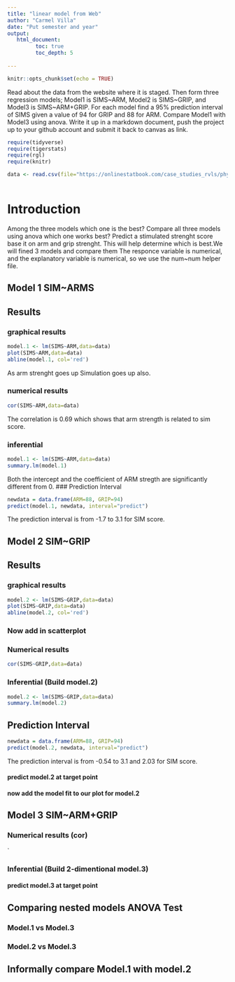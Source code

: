 ```yaml
---
title: "linear model from Web"
author: "Carmel Villa"
date: "Put semester and year"
output:
   html_document:
         toc: true
         toc_depth: 5
        
---
```


```r
knitr::opts_chunk$set(echo = TRUE)
```

Read about the data from the website where it is staged.  Then form three regression models; Model1 is SIMS~ARM, Model2 is SIMS~GRIP, and Model3 is SIMS~ARM+GRIP. For each model find a 95% prediction interval of SIMS given a value of 94  for GRIP and 88 for ARM. Compare Model1 with Model3 using anova. Write it up in a markdown document, push the project up to your github account and submit it back to canvas as link. 

 


```r
require(tidyverse)
require(tigerstats)
require(rgl)
require(knitr)

```

```r
data <- read.csv(file="https://onlinestatbook.com/case_studies_rvls/physical_strength/data.txt",sep="",header=TRUE)  
 
```
# Introduction
Among the three models which one is the best? Compare all three models using anova which one works best? Predict a stimulated strenght score base it on arm and grip strenght. This will help determine which is best.We will fined 3 models and compare them The responce variable is numerical, and the explanatory variable is numerical, so we use the num~num helper file.

## Model 1 SIM~ARMS

## Results
### graphical results

```r
model.1 <- lm(SIMS~ARM,data=data)
plot(SIMS~ARM,data=data)
abline(model.1, col='red')
```

As arm strenght goes up Simulation goes up also.

### numerical results

```r
cor(SIMS~ARM,data=data)
```
The correlation is 0.69 which shows that arm strength is related to sim score.

### inferential
```r
model.1 <- lm(SIMS~ARM,data=data)
summary.lm(model.1)
```

Both the intercept and the coefficient of ARM stregth are significantly different from 0.
### Prediction Interval

```r
newdata = data.frame(ARM=88, GRIP=94)
predict(model.1, newdata, interval="predict")
```
The prediction interval is from -1.7 to 3.1 for SIM score.

## Model 2 SIM~GRIP
## Results
### graphical results

```r
model.2 <- lm(SIMS~GRIP,data=data)
plot(SIMS~GRIP,data=data)
abline(model.2, col='red')
```

### Now add in scatterplot


### Numerical results 
```r
cor(SIMS~GRIP,data=data)
```


### Inferential  (Build model.2)
```r
model.2 <- lm(SIMS~GRIP,data=data)
summary.lm(model.2)
```
## Prediction Interval  
```r
newdata = data.frame(ARM=88, GRIP=94)
predict(model.2, newdata, interval="predict")
```
The prediction interval is from -0.54 to 3.1 and 2.03 for SIM score.

#### predict model.2 at target point

#### now add the model fit to our plot for model.2
  


## Model 3 SIM~ARM+GRIP

### Numerical results (cor)

`
  
### Inferential  (Build 2-dimentional model.3)

#### predict model.3 at target point
  

## Comparing nested models ANOVA Test

### Model.1 vs Model.3
### Model.2 vs Model.3

## Informally compare Model.1 with model.2

